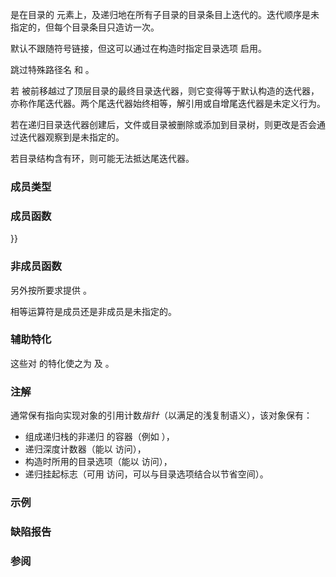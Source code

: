 {{cpp/filesystem/title|recursive_directory_iterator}}
{{cpp/filesystem/recursive_directory_iterator/navbar}}
{{dcl begin}}
{{dcl header|filesystem}}
{{dcl|since=c++17|1=
class recursive_directory_iterator;
}}
{{dcl end}}

{{tt|recursive_directory_iterator}} 是在目录的 {{ltt|cpp/filesystem/directory_entry|directory_entry}} 元素上，及递归地在所有子目录的目录条目上迭代的{{named req|InputIterator}}。迭代顺序是未指定的，但每个目录条目只造访一次。

默认不跟随符号链接，但这可以通过在构造时指定目录选项 {{ltt|cpp/filesystem/directory_options|follow_directory_symlink}} 启用。

跳过特殊路径名 {{spar|点}} 和 {{spar|点点}}。

若 {{tt|recursive_directory_iterator}} 被前移越过了顶层目录的最终目录迭代器，则它变得等于默认构造的迭代器，亦称作尾迭代器。两个尾迭代器始终相等，解引用或自增尾迭代器是未定义行为。

若在递归目录迭代器创建后，文件或目录被删除或添加到目录树，则更改是否会通过迭代器观察到是未指定的。

若目录结构含有环，则可能无法抵达尾迭代器。

===成员类型===
{{dsc begin}}
{{dsc hitem | 成员类型 | 定义}}
{{dsc|{{tt|value_type}}|{{lc|std::filesystem::directory_entry}}}}
{{dsc|{{tt|difference_type}}|{{lc|std::ptrdiff_t}}}}
{{dsc|{{tt|pointer}}|{{c/core|const std::filesystem::directory_entry*}}}}
{{dsc|{{tt|reference}}|{{c/core|const std::filesystem::directory_entry&amp;}}}}
{{dsc|{{tt|iterator_category}}|{{lc|std::input_iterator_tag}}}}
{{dsc end}}

===成员函数===
{{dsc begin}}
{{dsc inc|cpp/filesystem/recursive_directory_iterator/dsc constructor}}
{{dsc inc|cpp/filesystem/recursive_directory_iterator/dsc destructor}}

{{dsc h2|观察器}}
{{dsc inc|cpp/filesystem/recursive_directory_iterator/dsc operator*}}
{{dsc inc|cpp/filesystem/recursive_directory_iterator/dsc options}}
{{dsc inc|cpp/filesystem/recursive_directory_iterator/dsc depth}}
{{dsc inc|cpp/filesystem/recursive_directory_iterator/dsc recursion_pending}}

{{dsc h2|修改器}}
{{dsc inc|cpp/filesystem/recursive_directory_iterator/dsc operator{{=}}}}
{{dsc inc|cpp/filesystem/recursive_directory_iterator/dsc increment}}
{{dsc inc|cpp/filesystem/recursive_directory_iterator/dsc pop}}
{{dsc inc|cpp/filesystem/recursive_directory_iterator/dsc disable_recursion_pending}}
{{dsc end}}

===非成员函数===
{{dsc begin}}
{{dsc inc|cpp/filesystem/recursive_directory_iterator/dsc begin}}
{{dsc end}}

另外按{{named req|InputIterator}}所要求提供 {{rev inl|until=c++20|{{tt|1=operator==}} 和 {{tt|1=operator!=}}}}{{rev inl|since=c++20|{{tt|1=operator==}}}}。

{{rev inl|since=c++20|是否提供 {{tt|1=operator!=}}（因为它能从 {{tt|1=operator==}} 合成），以及}}相等运算符是成员还是非成员是未指定的。

===辅助特化===
{{dcl begin}}
{{dcl|since=c++20|1=
template&lt;&gt;
constexpr bool
    ranges::enable_borrowed_range&lt;std::filesystem::recursive_directory_iterator&gt; = true;
}}
{{dcl|since=c++20|1=
template&lt;&gt;
constexpr bool
    ranges::enable_view&lt;std::filesystem::recursive_directory_iterator&gt; = true;
}}
{{dcl end}}

这些对 {{tt|recursive_directory_iterator}} 的特化使之为 {{lconcept|borrowed_range}} 及 {{lconcept|view}}。

===注解===
{{tt|recursive_directory_iterator}} 通常保有指向实现对象的引用计数''指针''（以满足{{named req|InputIterator}}的浅复制语义），该对象保有：
* 组成递归栈的非递归 {{ltt|cpp/filesystem/directory_iterator}} 的容器（例如 {{lc|std::vector}}），
* 递归深度计数器（能以 {{ltf|cpp/filesystem/recursive_directory_iterator/depth}} 访问），
* 构造时所用的目录选项（能以 {{ltf|cpp/filesystem/recursive_directory_iterator/options}} 访问），
* 递归挂起标志（可用 {{ltf|cpp/filesystem/recursive_directory_iterator/recursion_pending}} 访问，可以与目录选项结合以节省空间）。

===示例===
{{example
|code=
#include &lt;filesystem&gt;
#include &lt;fstream&gt;
#include &lt;iostream&gt;
#include &lt;string&gt;
namespace fs = std::filesystem;

int main()
{
    std::filesystem::current_path(std::filesystem::temp_directory_path());
    std::filesystem::create_directories("sandbox/a/b");
    std::ofstream("sandbox/file1.txt");
    std::filesystem::create_symlink("a", "sandbox/syma");

    // 显式迭代 std::filesystem::directory_entry 元素
    auto entry_length{3UZ};
    for (const fs::directory_entry&amp; dir_entry :
            fs::recursive_directory_iterator("sandbox"))
    {
        std::cout &lt;&lt; dir_entry &lt;&lt; '\n';
        if (auto l{dir_entry.path().string().length()}; entry_length &lt; l)
            entry_length = l;
    }
    std::cout &lt;&lt; std::string(entry_length + 2, '-') &lt;&lt; '\n';

    // 使用 `auto` 迭代 std::filesystem::directory_entry 元素
    for (auto const&amp; dir_entry : fs::recursive_directory_iterator("sandbox"))
        std::cout &lt;&lt; dir_entry &lt;&lt; '\n';

    std::filesystem::remove_all("sandbox");
}
|p=true
|output=
"sandbox/syma"
"sandbox/file1.txt"
"sandbox/a"
"sandbox/a/b"
-------------------
"sandbox/syma"
"sandbox/file1.txt"
"sandbox/a"
"sandbox/a/b"
}}

===缺陷报告===
{{dr list begin}}
{{dr list item|wg=lwg|dr=3480|std=C++20|before={{tt|recursive_directory_iterator}} 既非 {{lconcept|borrowed_range}} 亦非 {{lconcept|view}}|after=它都是}}
{{dr list end}}

===参阅===
{{dsc begin}}
{{dsc inc|cpp/filesystem/dsc directory_iterator}}
{{dsc inc|cpp/filesystem/dsc directory_entry}}
{{dsc inc|cpp/filesystem/dsc directory_options}}
{{dsc end}}

{{langlinks|de|en|es|ja|ru}}
